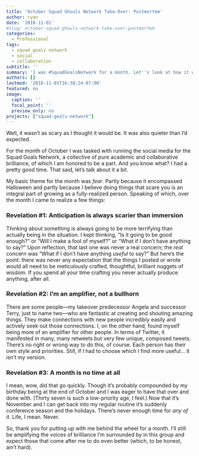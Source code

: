 ```yaml
---
title: 'October Squad Ghouls Network Take-Over: Postmortem'
author: ryan
date: '2018-11-01'
#slug: october-squad-ghouls-network-take-over-postmortem
categories:
  - Professional
tags:
  - squad goals network
  - social
  - collaboration
subtitle: ''
summary: 'I was #SquadGoalsNetwork for a month. Let''s look at how it went.'
authors: []
lastmod: '2018-11-01T16:38:24-07:00'
featured: no
image:
  caption: ''
  focal_point: ''
  preview_only: no
projects: ["squad-goals-network"]
---
```


Well, it wasn't as scary as I thought it would be. It was also quieter than I'd expected.

For the month of October I was tasked with running the social media for the Squad Goals Network, a collective of pure academic and collaborative brilliance, of which I am honored to be a part. And you know what? I had a pretty good time. That said, let's talk about it a bit.

My basic theme for the month was *fear*. Partly because it encompassed Halloween and partly because I believe doing things that scare you is an integral part of growing as a fully-realized person. Speaking of which, over the month I came to realize a few things:

### Revelation #1: Anticipation is always scarier than immersion

Thinking about something is always going to be more terrifying than actually being in the situation. I kept thinking, "Is it going to be good enough?" or "Will I make a fool of myself?" or "What if I don't have anything to say?" Upon reflection, that last one was never a real concern; the *real* concern was "What if I don't have anything *useful* to say?" But here's the point: there was never any expectation that the things I posted or wrote would all need to be meticulously crafted, thoughtful, brilliant nuggets of wisdom. If you spend all your time crafting you never actually produce anything, after all. 

### Revelation #2: I'm an amplifier, not a bullhorn

There are some people&mdash;my takeover predecessor Angela and successor Terry, just to name two&mdash;who are fantastic at creating and shouting amazing things. They make connections with new people incredibly easily and actively seek out those connections. I, on the other hand, found myself being more of an amplifier for other people. In terms of Twitter, it manifested in many, many retweets but very few unique, composed tweets. There's no right or wrong way to do this, of course. Each person has their own style and priorities. Still, if I had to choose which I find more useful... it isn't my version.

### Revelation #3: A month is **no time at all**

I mean, wow, did that go quickly. Though it's probably compounded by my birthday being at the end of October and I was eager to have that over and done with. (Thirty seven is such a low-priority age, I feel.) Now that it's November and I can get back into my regular routine it's suddenly conference season and the holidays. There's never enough time for *any of it*. Life, I mean. Never.

So, thank you for putting up with me behind the wheel for a month. I'll still be amplifying the voices of brilliance I'm surrounded by in this group and expect those that come after me to do even better (which, to be honest, ain't hard). 
